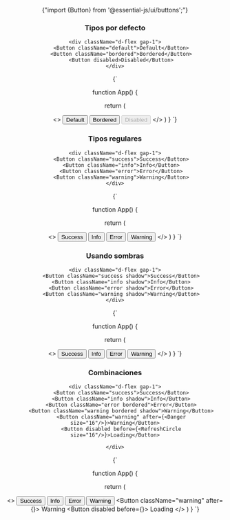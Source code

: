 
<Header pretitle="Form" title="Buttons" />

<CopyableCode>{"import {Button} from '@essential-js/ui/buttons';"}</CopyableCode>

<section>
    <h3>Tipos por defecto</h3>

    <div className="d-flex gap-1">
    	<Button className="default">Default</Button>
    	<Button className="bordered">Bordered</Button>
    	<Button disabled>Disabled</Button>
    </div>

</section>

<CopyableCode>
{`

function App() {

return (

<>
	<Button className="default">Default</Button>
	<Button className="bordered">Bordered</Button>
	<Button disabled>Disabled</Button>
</>
) } `}

</CopyableCode>

<section>
    <h3>Tipos regulares</h3>

    <div className="d-flex gap-1">
    	<Button className="success">Success</Button>
    	<Button className="info">Info</Button>
    	<Button className="error">Error</Button>
    	<Button className="warning">Warning</Button>
    </div>

</section>

<CopyableCode>
{`

function App() {

return (

<>
	<Button className="success">Success</Button>
	<Button className="info">Info</Button>
	<Button className="error">Error</Button>
	<Button className="warning">Warning</Button>
</>
) } `}

</CopyableCode>

<section>
    <h3>Usando sombras</h3>

    <div className="d-flex gap-1">
    	<Button className="success shadow">Success</Button>
    	<Button className="info shadow">Info</Button>
    	<Button className="error shadow">Error</Button>
    	<Button className="warning shadow">Warning</Button>
    </div>

</section>

<CopyableCode>
{`

function App() {

return (

<>
	<Button className="success shadow">Success</Button>
	<Button className="info shadow">Info</Button>
	<Button className="error shadow">Error</Button>
	<Button className="warning shadow">Warning</Button>
</>
) } `}

</CopyableCode>

<section>
    <h3>Combinaciones</h3>

    <div className="d-flex gap-1">
    	<Button className="success">Success</Button>
    	<Button className="info shadow">Info</Button>
    	<Button className="error bordered">Error</Button>
    	<Button className="warning bordered shadow">Warning</Button>
        <Button className="warning" after={<Danger size="16"/>}>Warning</Button>
    	<Button disabled before={<RefreshCircle size="16"/>}>Loading</Button>

    </div>

</section>

<CopyableCode>
{`

function App() {

return (

<>
	<Button className="success">Success</Button>
	<Button className="info shadow">Info</Button>
	<Button className="error bordered">Error</Button>
	<Button className="warning bordered shadow">Warning</Button>
	<Button className="warning" after={<Danger size="16" />}>
		Warning
	</Button>
	<Button disabled before={<RefreshCircle size="16" />}>
		Loading
	</Button>
</>
) } `}

</CopyableCode>
